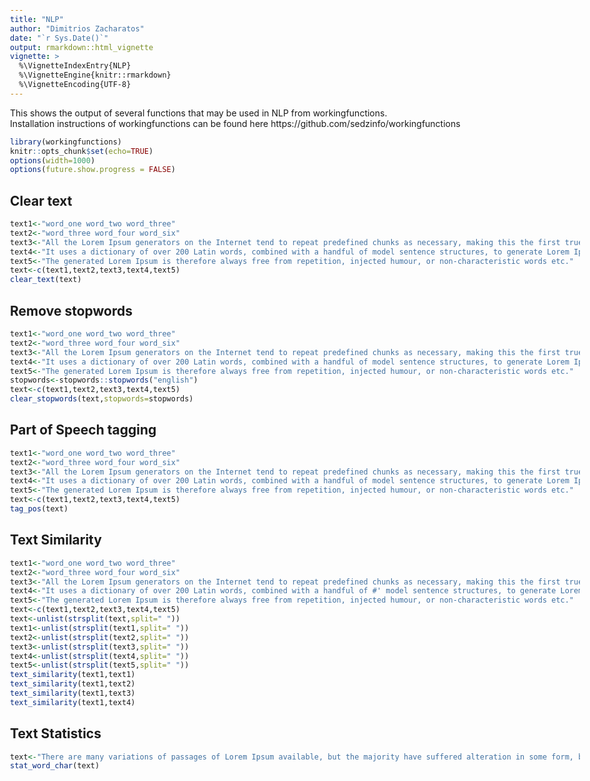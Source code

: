 ```yaml
---
title: "NLP"
author: "Dimitrios Zacharatos"
date: "`r Sys.Date()`"
output: rmarkdown::html_vignette
vignette: >
  %\VignetteIndexEntry{NLP}
  %\VignetteEngine{knitr::rmarkdown}
  %\VignetteEncoding{UTF-8}
---
```


<style> 
body { max-width: 95%; margin: 0 auto; padding: 0; } 
.container { width: 100%; max-width: none; } 
/* Example for wider tables */ 
table { width: 80%; table-layout: fixed; } 
th, td { padding: 8px; text-align: left; } 
</style>

This shows the output of several functions that may be used in NLP from workingfunctions.  
Installation instructions of workingfunctions can be found here https://github.com/sedzinfo/workingfunctions

```r
library(workingfunctions)
knitr::opts_chunk$set(echo=TRUE)
options(width=1000)
options(future.show.progress = FALSE)
```

## Clear text
```r
text1<-"word_one word_two word_three"
text2<-"word_three word_four word_six"
text3<-"All the Lorem Ipsum generators on the Internet tend to repeat predefined chunks as necessary, making this the first true generator on the Internet."
text4<-"It uses a dictionary of over 200 Latin words, combined with a handful of model sentence structures, to generate Lorem Ipsum which looks reasonable."
text5<-"The generated Lorem Ipsum is therefore always free from repetition, injected humour, or non-characteristic words etc."
text<-c(text1,text2,text3,text4,text5)
clear_text(text)
```

## Remove stopwords
```r
text1<-"word_one word_two word_three"
text2<-"word_three word_four word_six"
text3<-"All the Lorem Ipsum generators on the Internet tend to repeat predefined chunks as necessary, making this the first true generator on the Internet."
text4<-"It uses a dictionary of over 200 Latin words, combined with a handful of model sentence structures, to generate Lorem Ipsum which looks reasonable."
text5<-"The generated Lorem Ipsum is therefore always free from repetition, injected humour, or non-characteristic words etc."
stopwords<-stopwords::stopwords("english")
text<-c(text1,text2,text3,text4,text5)
clear_stopwords(text,stopwords=stopwords)
```

## Part of Speech tagging
```r
text1<-"word_one word_two word_three"
text2<-"word_three word_four word_six"
text3<-"All the Lorem Ipsum generators on the Internet tend to repeat predefined chunks as necessary, making this the first true generator on the Internet."
text4<-"It uses a dictionary of over 200 Latin words, combined with a handful of model sentence structures, to generate Lorem Ipsum which looks reasonable."
text5<-"The generated Lorem Ipsum is therefore always free from repetition, injected humour, or non-characteristic words etc."
text<-c(text1,text2,text3,text4,text5)
tag_pos(text)
```

## Text Similarity
```r
text1<-"word_one word_two word_three"
text2<-"word_three word_four word_six"
text3<-"All the Lorem Ipsum generators on the Internet tend to repeat predefined chunks as necessary, making this the first true generator on the Internet."
text4<-"It uses a dictionary of over 200 Latin words, combined with a handful of #' model sentence structures, to generate Lorem Ipsum which looks reasonable."
text5<-"The generated Lorem Ipsum is therefore always free from repetition, injected humour, or non-characteristic words etc."
text<-c(text1,text2,text3,text4,text5)
text<-unlist(strsplit(text,split=" "))
text1<-unlist(strsplit(text1,split=" "))
text2<-unlist(strsplit(text2,split=" "))
text3<-unlist(strsplit(text3,split=" "))
text4<-unlist(strsplit(text4,split=" "))
text5<-unlist(strsplit(text5,split=" "))
text_similarity(text1,text1)
text_similarity(text1,text2)
text_similarity(text1,text3)
text_similarity(text1,text4)
```

## Text Statistics
```r
text<-"There are many variations of passages of Lorem Ipsum available, but the majority have suffered alteration in some form, by injected humour, or randomised words which don't look even slightly believable."
stat_word_char(text)
```


